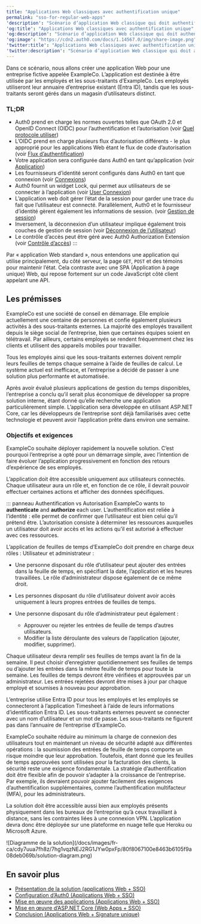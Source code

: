 ```yaml
---
title: "Applications Web classiques avec authentification unique"
permalink: "sso-for-regular-web-apps"
'description': "Scénario d’application Web classique qui doit authentifier les utilisateurs à l’aide de l’authentification unique OpenID Connect (OIDC)."
'og:title': "Applications Web classiques avec authentification unique"
'og:description': "Scénario d’application Web classique qui doit authentifier les utilisateurs à l’aide de l’authentification unique OpenID Connect (OIDC)."
'og:image': "https://cdn2.auth0.com/docs/1.14567.0/img/share-image.png"
'twitter:title': "Applications Web classiques avec authentification unique"
'twitter:description': "Scénario d’application Web classique qui doit authentifier les utilisateurs à l’aide de l’authentification unique OpenID Connect (OIDC)."
---
```


Dans ce scénario, nous allons créer une application Web pour une entreprise fictive appelée ExampleCo. L’application est destinée à être utilisée par les employés et les sous-traitants d’ExampleCo. Les employés utiliseront leur annuaire d’entreprise existant (Entra ID), tandis que les sous-traitants seront gérés dans un magasin d’utilisateurs distinct.

### TL;DR

* Auth0 prend en charge les normes ouvertes telles que OAuth 2.0 et <Tooltip href="/docs/docs/fr-ca/glossary?term=openid" tip="OpenID
Norme ouverte d’authentification qui permet aux applications de vérifier l’identité des utilisateurs sans avoir à collecter leurs informations de connexion." cta="Voir le glossaire">OpenID Connect (OIDC)</Tooltip> pour l’authentification et l’autorisation (voir [Quel protocole utiliser](/docs/fr-ca/get-started/architecture-scenarios/sso-for-regular-web-apps/part-1#which-protocol-to-use))
* L’OIDC prend en charge plusieurs flux d’autorisation différents - le plus approprié pour les applications Web étant le flux de code d’autorisation (voir [Flux d’authentification](/docs/fr-ca/get-started/architecture-scenarios/sso-for-regular-web-apps/part-1#authentication-flow))
* Votre application sera configurée dans Auth0 en tant qu’application (voir [Application](/docs/fr-ca/get-started/architecture-scenarios/sso-for-regular-web-apps/part-2#application))
* Les fournisseurs d’identité seront configurés dans Auth0 en tant que connexion (voir [Connexions](/docs/fr-ca/get-started/architecture-scenarios/sso-for-regular-web-apps/part-2#connections))
* Auth0 fournit un widget Lock, qui permet aux utilisateurs de se connecter à l’application (voir [User Connexion](/docs/fr-ca/get-started/architecture-scenarios/sso-for-regular-web-apps/part-3#user-login))
* L’application web doit gérer l’état de la session pour garder une trace du fait que l’utilisateur est connecté. Parallèlement, Auth0 et le fournisseur d’identité gèrent également les informations de session. (voir [Gestion de session](/docs/fr-ca/get-started/architecture-scenarios/sso-for-regular-web-apps/part-3#session-management))
* Inversement, la déconnexion d’un utilisateur implique également trois couches de gestion de session (voir [Déconnexion de l’utilisateur](/docs/fr-ca/get-started/architecture-scenarios/sso-for-regular-web-apps/part-3#user-logout))
* Le contrôle d’accès peut être géré avec Auth0 Authorization Extension (voir [Contrôle d’accès](/docs/fr-ca/get-started/architecture-scenarios/sso-for-regular-web-apps/part-3#access-control)) :::

<Callout icon="file-lines" color="#0EA5E9" iconType="regular">

Par « application Web standard », nous entendons une application qui utilise principalement, du côté serveur, la page `GET`, `POST` et des témoins pour maintenir l’état. Cela contraste avec une SPA (Application à page unique) Web, qui repose fortement sur un code JavaScript côté client appelant une API.

</Callout>

## Les prémisses

ExampleCo est une société de conseil en démarrage. Elle emploie actuellement une centaine de personnes et confie également plusieurs activités à des sous-traitants externes. La majorité des employés travaillent depuis le siège social de l’entreprise, bien que certaines équipes soient en télétravail. Par ailleurs, certains employés se rendent fréquemment chez les clients et utilisent des appareils mobiles pour travailler.

Tous les employés ainsi que les sous-traitants externes doivent remplir leurs feuilles de temps chaque semaine à l’aide de feuilles de calcul. Le système actuel est inefficace, et l’entreprise a décidé de passer à une solution plus performante et automatisée.

Après avoir évalué plusieurs applications de gestion du temps disponibles, l’entreprise a conclu qu’il serait plus économique de développer sa propre solution interne, étant donné qu’elle recherche une application particulièrement simple. L’application sera développée en utilisant ASP.NET Core, car les développeurs de l’entreprise sont déjà familiarisés avec cette technologie et peuvent avoir l’application prête dans environ une semaine.

### Objectifs et exigences

ExampleCo souhaite déployer rapidement la nouvelle solution. C’est pourquoi l’entreprise a opté pour un démarrage simple, avec l’intention de faire évoluer l’application progressivement en fonction des retours d’expérience de ses employés.

L’application doit être accessible uniquement aux utilisateurs connectés. Chaque utilisateur aura un rôle et, en fonction de ce rôle, il devrait pouvoir effectuer certaines actions et afficher des données spécifiques.

::: panneau Authentification vs Autorisation
ExampleCo wants to **authenticate** and **authorize** each user. L’authentification est reliée à l’identité : elle permet de confirmer que l’utilisateur est bien celui qu’il prétend être. L’autorisation consiste à déterminer les ressources auxquelles un utilisateur doit avoir accès et les actions qu’il est autorisé à effectuer avec ces ressources.

L’application de feuilles de temps d’ExampleCo doit prendre en charge deux rôles : Utilisateur et administrateur :

* Une personne disposant du rôle d’utilisateur peut ajouter des entrées dans la feuille de temps, en spécifiant la date, l’application et les heures travaillées. Le rôle d’administrateur dispose également de ce même droit.
* Les personnes disposant du rôle d’utilisateur doivent avoir accès uniquement à leurs propres entrées de feuilles de temps.
* Une personne disposant du rôle d’administrateur peut également :

  + Approuver ou rejeter les entrées de feuille de temps d’autres utilisateurs.
  + Modifier la liste déroulante des valeurs de l’application (ajouter, modifier, supprimer).

Chaque utilisateur devra remplir ses feuilles de temps avant la fin de la semaine. Il peut choisir d’enregistrer quotidiennement ses feuilles de temps ou d’ajouter les entrées dans la même feuille de temps pour toute la semaine. Les feuilles de temps devront être vérifiées et approuvées par un administrateur. Les entrées rejetées devront être mises à jour par chaque employé et soumises à nouveau pour approbation.

L’entreprise utilise Entra ID pour tous les employés et les employés se connecteront à l’application Timesheet à l’aide de leurs informations d’identification Entra ID. Les sous-traitants externes peuvent se connecter avec un nom d’utilisateur et un mot de passe. Les sous-traitants ne figurent pas dans l’annuaire de l’entreprise d’ExampleCo.

ExampleCo souhaite réduire au minimum la charge de connexion des utilisateurs tout en maintenant un niveau de sécurité adapté aux différentes opérations : la soumission des entrées de feuille de temps comporte un risque moindre que leur approbation. Toutefois, étant donné que les feuilles de temps approuvées sont utilisées pour la facturation des clients, la sécurité reste une exigence fondamentale. La stratégie d’authentification doit être flexible afin de pouvoir s’adapter à la croissance de l’entreprise. Par exemple, ils devraient pouvoir ajouter facilement des exigences d’authentification supplémentaires, comme l’authentification multifacteur (<Tooltip href="/docs/docs/fr-ca/glossary?term=multifactor-authentication" tip="Authentification multifacteur (MFA)
Processus d’authentification de l’utilisateur qui utilise un facteur en plus du nom d’utilisateur et du mot de passe, tel qu’un code par SMS." cta="Voir le glossaire">MFA</Tooltip>), pour les administrateurs.

La solution doit être accessible aussi bien aux employés présents physiquement dans les bureaux de l’entreprise qu’à ceux travaillant à distance, sans les contraintes liées à une connexion VPN. L’application devra donc être déployée sur une plateforme en nuage telle que Heroku ou Microsoft Azure.

<Frame>![Diagramme de la solution](/docs/images/fr-ca/cdy7uua7fh8z/7hg1vqzNEJ2RG1JYw0pxFp/80f8067100e8463b6105f9a08deb069b/solution-diagram.png)</Frame>

## En savoir plus

* [Présentation de la solution (applications Web + SSO)](/docs/fr-ca/get-started/architecture-scenarios/sso-for-regular-web-apps/part-1)
* [Configuration d’Auth0 (Applications Web + SSO)](/docs/fr-ca/get-started/architecture-scenarios/sso-for-regular-web-apps/part-2)
* [Mise en œuvre des applications (Applications Web + SSO)](/docs/fr-ca/get-started/architecture-scenarios/sso-for-regular-web-apps/part-3)
* [Mise en œuvre d’ASP.NET Core (Web Apps + SSO)](/docs/fr-ca/get-started/architecture-scenarios/sso-for-regular-web-apps/implementation-aspnetcore)
* [Conclusion (Applications Web + Signature unique)](/docs/fr-ca/get-started/architecture-scenarios/sso-for-regular-web-apps/part-4)